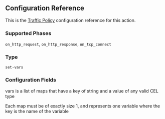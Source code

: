 
## Configuration Reference

This is the [Traffic Policy](/docs/traffic-policy/) configuration
reference for this action.

### Supported Phases

`on_http_request`, `on_http_response`, `on_tcp_connect`

### Type

`set-vars`

### Configuration Fields

<Config>
	<ConfigItem
		title="vars"
		type="array of map[string]any of size 1"
		required={true}
	>
		<p>
			vars is a list of maps that have a key of string and a value of any valid
			CEL type
		</p>
		<p>
			Each map must be of exactly size 1, and represents one variable where the
			key is the name of the variable
		</p>
	</ConfigItem>
</Config>
